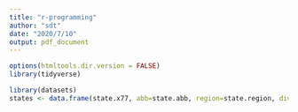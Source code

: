 ```yaml
---
title: "r-programming"
author: "sdt"
date: "2020/7/10"
output: pdf_document
---
```


```r
options(htmltools.dir.version = FALSE)
library(tidyverse)
```

```r
library(datasets)
states <- data.frame(state.x77, abb=state.abb, region=state.region, division=state.division)
```

